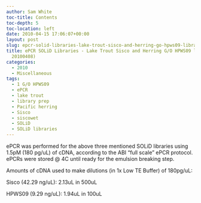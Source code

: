 ```yaml
---
author: Sam White
toc-title: Contents
toc-depth: 5
toc-location: left
date: 2010-04-15 17:06:07+00:00
layout: post
slug: epcr-solid-libraries-lake-trout-sisco-and-herring-go-hpws09-libraries-from-20100408
title: ePCR SOLiD Libraries - Lake Trout Sisco and Herring G/O HPWS09 libraries (from
  20100408)
categories:
  - 2010
  - Miscellaneous
tags:
  - 1 G/O HPWS09
  - ePCR
  - lake trout
  - library prep
  - Pacific herring
  - Sisco
  - siscowet
  - SOLiD
  - SOLiD libraries
---
```


ePCR was performed for the above three mentioned SOLiD libraries using 1.5pM (180 pg/uL) of cDNA, according to the ABI "full scale" ePCR protocol. ePCRs were stored @ 4C until ready for the emulsion breaking step.

Amounts of cDNA used to make dilutions (in 1x Low TE Buffer) of 180pg/uL:

Sisco (42.29 ng/uL): 2.13uL in 500uL

HPWS09 (9.29 ng/uL): 1.94uL in 100uL
